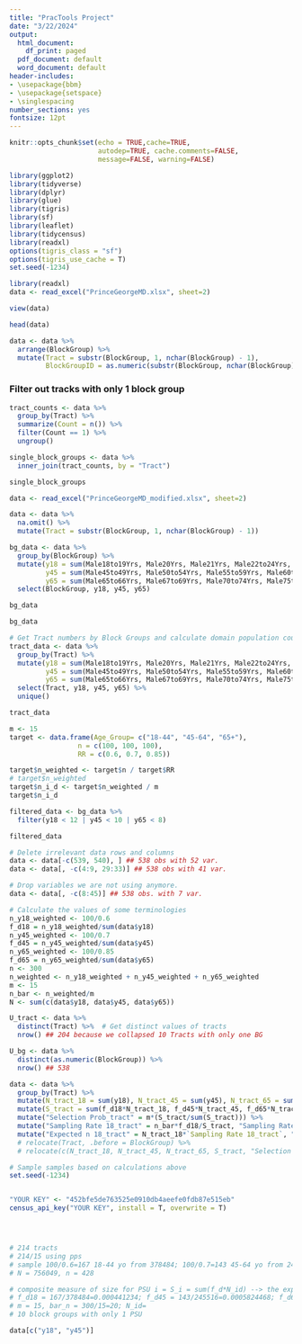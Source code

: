 ```yaml
---
title: "PracTools Project"
date: "3/22/2024"
output:
  html_document:
    df_print: paged
  pdf_document: default
  word_document: default
header-includes:
- \usepackage{bbm}
- \usepackage{setspace}
- \singlespacing
number_sections: yes
fontsize: 12pt
---
```

  
  
```r
knitr::opts_chunk$set(echo = TRUE,cache=TRUE, 
                      autodep=TRUE, cache.comments=FALSE,
                      message=FALSE, warning=FALSE)

```



```r
library(ggplot2)  
library(tidyverse)
library(dplyr)
library(glue)
library(tigris)
library(sf)
library(leaflet)
library(tidycensus)
library(readxl)
options(tigris_class = "sf")
options(tigris_use_cache = T)
set.seed(-1234)
```


```r
library(readxl)
data <- read_excel("PrinceGeorgeMD.xlsx", sheet=2)
```


```r
view(data)
```


```r
head(data)
```


```r
data <- data %>%
  arrange(BlockGroup) %>%
  mutate(Tract = substr(BlockGroup, 1, nchar(BlockGroup) - 1),
         BlockGroupID = as.numeric(substr(BlockGroup, nchar(BlockGroup), nchar(BlockGroup))))
```


### Filter out tracks with only 1 block group 

```r
tract_counts <- data %>%
  group_by(Tract) %>%
  summarize(Count = n()) %>%
  filter(Count == 1) %>%
  ungroup()

single_block_groups <- data %>%
  inner_join(tract_counts, by = "Tract")

single_block_groups
```


```r
data <- read_excel("PrinceGeorgeMD_modified.xlsx", sheet=2) 

data <- data %>% 
  na.omit() %>%
  mutate(Tract = substr(BlockGroup, 1, nchar(BlockGroup) - 1))

```

```r
bg_data <- data %>% 
  group_by(BlockGroup) %>%
  mutate(y18 = sum(Male18to19Yrs, Male20Yrs, Male21Yrs, Male22to24Yrs, Male25to29Yrs, Male30to34Yrs, Male35to39Yrs, Male40to44Yrs, Female18to19Yrs, Female20Yrs, Female21Yrs, Female22to24Yrs, Female25to29Yrs, Female30to34Yrs, Female35to39Yrs, Female40to44Yrs),
         y45 = sum(Male45to49Yrs, Male50to54Yrs, Male55to59Yrs, Male60to61Yrs, Male62to64Yrs, Female45to49Yrs, Female50to54Yrs, Female55to59Yrs, Female60to61Yrs, Female62to64Yrs),
         y65 = sum(Male65to66Yrs, Male67to69Yrs, Male70to74Yrs, Male75to79Yrs, Male80to84Yrs, MaleGE85Yrs, Female65to66Yrs, Female67to69Yrs, Female70to74Yrs, Female75to79Yrs, Female80to84Yrs, FemaleGE85Yrs)) %>% 
  select(BlockGroup, y18, y45, y65)

bg_data
```

```r
bg_data
```





```r
# Get Tract numbers by Block Groups and calculate domain population counts for each row (BG)
tract_data <- data %>% 
  group_by(Tract) %>%
  mutate(y18 = sum(Male18to19Yrs, Male20Yrs, Male21Yrs, Male22to24Yrs, Male25to29Yrs, Male30to34Yrs, Male35to39Yrs, Male40to44Yrs, Female18to19Yrs, Female20Yrs, Female21Yrs, Female22to24Yrs, Female25to29Yrs, Female30to34Yrs, Female35to39Yrs, Female40to44Yrs),
         y45 = sum(Male45to49Yrs, Male50to54Yrs, Male55to59Yrs, Male60to61Yrs, Male62to64Yrs, Female45to49Yrs, Female50to54Yrs, Female55to59Yrs, Female60to61Yrs, Female62to64Yrs),
         y65 = sum(Male65to66Yrs, Male67to69Yrs, Male70to74Yrs, Male75to79Yrs, Male80to84Yrs, MaleGE85Yrs, Female65to66Yrs, Female67to69Yrs, Female70to74Yrs, Female75to79Yrs, Female80to84Yrs, FemaleGE85Yrs)) %>% 
  select(Tract, y18, y45, y65) %>%
  unique()

tract_data
```

```r
m <- 15 
target <- data.frame(Age_Group= c("18-44", "45-64", "65+"), 
                 n = c(100, 100, 100), 
                 RR = c(0.6, 0.7, 0.85))

target$n_weighted <- target$n / target$RR
# target$n_weighted
target$n_i_d <- target$n_weighted / m 
target$n_i_d
```


```r
filtered_data <- bg_data %>%
  filter(y18 < 12 | y45 < 10 | y65 < 8)

filtered_data
```



```r
# Delete irrelevant data rows and columns
data <- data[-c(539, 540), ] ## 538 obs with 52 var.
data <- data[, -c(4:9, 29:33)] ## 538 obs with 41 var.

# Drop variables we are not using anymore.
data <- data[, -c(8:45)] ## 538 obs. with 7 var.

# Calculate the values of some terminologies
n_y18_weighted <- 100/0.6
f_d18 = n_y18_weighted/sum(data$y18)
n_y45_weighted <- 100/0.7
f_d45 = n_y45_weighted/sum(data$y45)
n_y65_weighted <- 100/0.85
f_d65 = n_y65_weighted/sum(data$y65)
n <- 300
n_weighted <- n_y18_weighted + n_y45_weighted + n_y65_weighted
m <- 15
n_bar <- n_weighted/m
N <- sum(c(data$y18, data$y45, data$y65))

U_tract <- data %>%
  distinct(Tract) %>%  # Get distinct values of tracts
  nrow() ## 204 because we collapsed 10 Tracts with only one BG

U_bg <- data %>% 
  distinct(as.numeric(BlockGroup)) %>%
  nrow() ## 538

data <- data %>% 
  group_by(Tract) %>% 
  mutate(N_tract_18 = sum(y18), N_tract_45 = sum(y45), N_tract_65 = sum(y65)) %>% 
  mutate(S_tract = sum(f_d18*N_tract_18, f_d45*N_tract_45, f_d65*N_tract_65)) %>% 
  mutate("Selection Prob_tract" = m*(S_tract/sum(S_tract))) %>% 
  mutate("Sampling Rate 18_tract" = n_bar*f_d18/S_tract, "Sampling Rate 45_tract" = n_bar*f_d45/S_tract, "Sampling Rate 65_tract" = n_bar*f_d65/S_tract) %>% 
  mutate("Expected n 18_tract" = N_tract_18*`Sampling Rate 18_tract`, "Expected n 45_tract" = N_tract_45*`Sampling Rate 45_tract`, "Expected n 65_tract" = N_tract_65*`Sampling Rate 65_tract`) 
  # relocate(Tract, .before = BlockGroup) %>% 
  # relocate(c(N_tract_18, N_tract_45, N_tract_65, S_tract, "Selection Prob_tract", "Sampling Rate 18_tract", "Expected n 18_tract", "Sampling Rate 45_tract", "Expected n 45_tract", "Sampling Rate 65_tract", "Expected n 65_tract"), .before = TotHH)

# Sample samples based on calculations above
set.seed(-1234)


"YOUR KEY" <- "452bfe5de763525e0910db4aeefe0fdb87e515eb"
census_api_key("YOUR KEY", install = T, overwrite = T)




# 214 tracts
# 214/15 using pps
# sample 100/0.6=167 18-44 yo from 378484; 100/0.7=143 45-64 yo from 245516; 100/0.85=118 65+ yo from 132049
# N = 756049, n = 428

# composite measure of size for PSU i = S_i = sum(f_d*N_id) --> the expected sample size in PSU i if desired overall sampling rates for all domains were used
# f_d18 = 167/378484=0.000441234; f_d45 = 143/245516=0.0005824468; f_d65 = 118/132049=0.0008936077
# m = 15, bar_n = 300/15=20; N_id=
# 10 block groups with only 1 PSU
```


```r
data[c("y18", "y45")]
```





